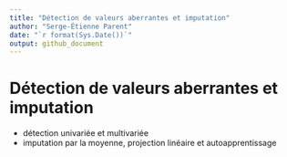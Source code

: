 ```yaml
---
title: "Détection de valeurs aberrantes et imputation"
author: "Serge-Étienne Parent"
date: "`r format(Sys.Date())`"
output: github_document
---
```


# Détection de valeurs aberrantes et imputation

- détection univariée et multivariée
- imputation par la moyenne, projection linéaire et autoapprentissage